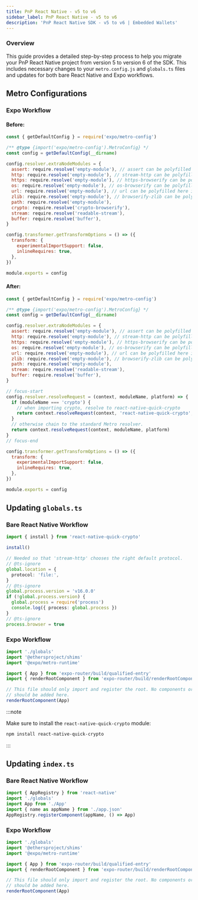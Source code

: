 ```yaml
---
title: PnP React Native - v5 to v6
sidebar_label: PnP React Native - v5 to v6
description: 'PnP React Native SDK - v5 to v6 | Embedded Wallets'
---
```



### Overview

This guide provides a detailed step-by-step process to help you migrate your PnP React Native project from version 5 to version 6 of the SDK. This includes necessary changes to your `metro.config.js` and `globals.ts` files and updates for both bare React Native and Expo workflows.

## Metro Configurations

### Expo Workflow

#### Before:

```javascript
const { getDefaultConfig } = require('expo/metro-config')

/** @type {import('expo/metro-config').MetroConfig} */
const config = getDefaultConfig(__dirname)

config.resolver.extraNodeModules = {
  assert: require.resolve('empty-module'), // assert can be polyfilled here if needed
  http: require.resolve('empty-module'), // stream-http can be polyfilled here if needed
  https: require.resolve('empty-module'), // https-browserify can be polyfilled here if needed
  os: require.resolve('empty-module'), // os-browserify can be polyfilled here if needed
  url: require.resolve('empty-module'), // url can be polyfilled here if needed
  zlib: require.resolve('empty-module'), // browserify-zlib can be polyfilled here if needed
  path: require.resolve('empty-module'),
  crypto: require.resolve('crypto-browserify'),
  stream: require.resolve('readable-stream'),
  buffer: require.resolve('buffer'),
}

config.transformer.getTransformOptions = () => ({
  transform: {
    experimentalImportSupport: false,
    inlineRequires: true,
  },
})

module.exports = config
```

#### After:

```javascript
const { getDefaultConfig } = require('expo/metro-config')

/** @type {import('expo/metro-config').MetroConfig} */
const config = getDefaultConfig(__dirname)

config.resolver.extraNodeModules = {
  assert: require.resolve('empty-module'), // assert can be polyfilled here if needed
  http: require.resolve('empty-module'), // stream-http can be polyfilled here if needed
  https: require.resolve('empty-module'), // https-browserify can be polyfilled here if needed
  os: require.resolve('empty-module'), // os-browserify can be polyfilled here if needed
  url: require.resolve('empty-module'), // url can be polyfilled here if needed
  zlib: require.resolve('empty-module'), // browserify-zlib can be polyfilled here if needed
  path: require.resolve('empty-module'),
  stream: require.resolve('readable-stream'),
  buffer: require.resolve('buffer'),
}

// focus-start
config.resolver.resolveRequest = (context, moduleName, platform) => {
  if (moduleName === 'crypto') {
    // when importing crypto, resolve to react-native-quick-crypto
    return context.resolveRequest(context, 'react-native-quick-crypto', platform)
  }
  // otherwise chain to the standard Metro resolver.
  return context.resolveRequest(context, moduleName, platform)
}
// focus-end

config.transformer.getTransformOptions = () => ({
  transform: {
    experimentalImportSupport: false,
    inlineRequires: true,
  },
})

module.exports = config
```

## Updating `globals.ts`

### Bare React Native Workflow

```typescript
import { install } from 'react-native-quick-crypto'

install()

// Needed so that 'stream-http' chooses the right default protocol.
// @ts-ignore
global.location = {
  protocol: 'file:',
}
// @ts-ignore
global.process.version = 'v16.0.0'
if (!global.process.version) {
  global.process = require('process')
  console.log({ process: global.process })
}
// @ts-ignore
process.browser = true
```

### Expo Workflow

```typescript
import './globals'
import '@ethersproject/shims'
import '@expo/metro-runtime'

import { App } from 'expo-router/build/qualified-entry'
import { renderRootComponent } from 'expo-router/build/renderRootComponent'

// This file should only import and register the root. No components or exports
// should be added here.
renderRootComponent(App)
```

:::note

Make sure to install the `react-native-quick-crypto` module:

```bash
npm install react-native-quick-crypto
```

:::

## Updating `index.ts`

### Bare React Native Workflow

```typescript
import { AppRegistry } from 'react-native'
import './globals'
import App from './App'
import { name as appName } from './app.json'
AppRegistry.registerComponent(appName, () => App)
```

### Expo Workflow

```typescript
import './globals'
import '@ethersproject/shims'
import '@expo/metro-runtime'

import { App } from 'expo-router/build/qualified-entry'
import { renderRootComponent } from 'expo-router/build/renderRootComponent'

// This file should only import and register the root. No components or exports
// should be added here.
renderRootComponent(App)
```
